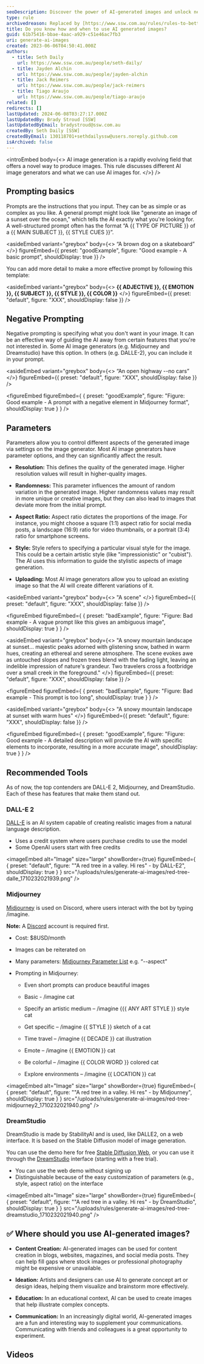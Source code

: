 ```yaml
---
seoDescription: Discover the power of AI-generated images and unlock new creative possibilities!
type: rule
archivedreason: Replaced by [https://www.ssw.com.au/rules/rules-to-better-ai-image-generators/](/rules/rules-to-better-ai-image-generators)
title: Do you know how and when to use AI generated images?
guid: 61b75416-bbae-4aac-a929-c51e46ac7fb3
uri: generate-ai-images
created: 2023-06-06T04:50:41.000Z
authors:
  - title: Seth Daily
    url: https://www.ssw.com.au/people/seth-daily/
  - title: Jayden Alchin
    url: https://www.ssw.com.au/people/jayden-alchin
  - title: Jack Reimers
    url: https://www.ssw.com.au/people/jack-reimers
  - title: Tiago Araujo
    url: https://www.ssw.com.au/people/tiago-araujo
related: []
redirects: []
lastUpdated: 2024-06-08T03:27:17.000Z
lastUpdatedBy: Brady Stroud [SSW]
lastUpdatedByEmail: bradystroud@ssw.com.au
createdBy: Seth Daily [SSW]
createdByEmail: 130118701+sethdailyssw@users.noreply.github.com
isArchived: false
---
```


<introEmbed
  body={<>
AI image generation is a rapidly evolving field that offers a novel way to produce images. This rule discusses different AI image generators and what we can use AI images for.
  </>}
/>
## Prompting basics

Prompts are the instructions that you input. They can be as simple or as complex as you like. A general prompt might look like "generate an image of a sunset over the ocean," which tells the AI exactly what you're looking for. A well-structured prompt often has the format “A &#123;&#123; TYPE OF PICTURE &#125;&#125; of a &#123;&#123; MAIN SUBJECT &#125;&#125;, &#123;&#123; STYLE CUES &#125;&#125;”.

<asideEmbed
  variant="greybox"
  body={<>
    “A brown dog on a skateboard”
  </>}
  figureEmbed={{
    preset: "goodExample",
    figure: "Good example - A basic prompt",
    shouldDisplay: true
  }}
/>

You can add more detail to make a more effective prompt by following this template:

<asideEmbed
  variant="greybox"
  body={<>
    **&#123;&#123; ADJECTIVE &#125;&#125;, &#123;&#123; EMOTION &#125;&#125;, &#123;&#123; SUBJECT &#125;&#125;, &#123;&#123; STYLE &#125;&#125;, &#123;&#123; COLOR &#125;&#125;**
  </>}
  figureEmbed={{
    preset: "default",
    figure: "XXX",
    shouldDisplay: false
  }}
/>

## Negative Prompting

Negative prompting is specifying what you don't want in your image. It can be an effective way of guiding the AI away from certain features that you're not interested in. Some AI image generators (e.g. Midjourney and Dreamstudio) have this option. In others (e.g. DALLE-2), you can include it in your prompt.

<asideEmbed
  variant="greybox"
  body={<>
    “An open highway --no cars”
  </>}
  figureEmbed={{
    preset: "default",
    figure: "XXX",
    shouldDisplay: false
  }}
/>

<figureEmbed figureEmbed={ {
  preset: "goodExample",
  figure: "Figure: Good example - A prompt with a negative element in Midjourney format",
  shouldDisplay: true
} } />


## Parameters

Parameters allow you to control different aspects of the generated image via settings on the image generator. Most AI image generators have parameter options, and they can significantly affect the result.

- **Resolution:** This defines the quality of the generated image. Higher resolution values will result in higher-quality images.

- **Randomness:** This parameter influences the amount of random variation in the generated image. Higher randomness values may result in more unique or creative images, but they can also lead to images that deviate more from the initial prompt.

- **Aspect Ratio:** Aspect ratio dictates the proportions of the image. For instance, you might choose a square (1:1) aspect ratio for social media posts, a landscape (16:9) ratio for video thumbnails, or a portrait (3:4) ratio for smartphone screens.

- **Style:** Style refers to specifying a particular visual style for the image. This could be a certain artistic style (like "impressionistic" or "cubist"). The AI uses this information to guide the stylistic aspects of image generation.

- **Uploading:** Most AI image generators allow you to upload an existing image so that the AI will create different variations of it.

<asideEmbed
  variant="greybox"
  body={<>
    "A scene"
  </>}
  figureEmbed={{
    preset: "default",
    figure: "XXX",
    shouldDisplay: false
  }}
/>

<figureEmbed figureEmbed={ {
  preset: "badExample",
  figure: "Figure: Bad example - A vague prompt like this gives an ambiguous image",
  shouldDisplay: true
} } />


<asideEmbed
  variant="greybox"
  body={<>
    "A snowy mountain landscape at sunset... majestic peaks adorned with glistening snow, bathed in warm hues, creating an ethereal and serene atmosphere. The scene evokes awe as untouched slopes and frozen trees blend with the fading light, leaving an indelible impression of nature's grandeur. Two travelers cross a footbridge over a small creek in the foreground."
  </>}
  figureEmbed={{
    preset: "default",
    figure: "XXX",
    shouldDisplay: false
  }}
/>

<figureEmbed figureEmbed={ {
  preset: "badExample",
  figure: "Figure: Bad example - This prompt is too long",
  shouldDisplay: true
} } />


<asideEmbed
  variant="greybox"
  body={<>
    "A snowy mountain landscape at sunset with warm hues"
  </>}
  figureEmbed={{
    preset: "default",
    figure: "XXX",
    shouldDisplay: false
  }}
/>

<figureEmbed figureEmbed={ {
  preset: "goodExample",
  figure: "Figure: Good example - A detailed description will provide the AI with specific elements to incorporate, resulting in a more accurate image",
  shouldDisplay: true
} } />


## Recommended Tools

As of now, the top contenders are DALL-E 2, Midjourney, and DreamStudio. Each of these has features that make them stand out.

### DALL-E 2

[DALL-E](https://openai.com/dall-e-2) is an AI system capable of creating realistic images from a natural language description.

- Uses a credit system where users purchase credits to use the model
- Some OpenAI users start with free credits

<imageEmbed
  alt="Image"
  size="large"
  showBorder={true}
  figureEmbed={ {
    preset: "default",
    figure: "\"A red tree in a valley. Hi res\" - by DALL-E2",
    shouldDisplay: true
  } }
  src="/uploads/rules/generate-ai-images/red-tree-dalle_1710232021939.png"
/>

### Midjourney

[Midjourney](https://www.midjourney.com/home/) is used on Discord, where users interact with the bot by typing /imagine.

**Note:** A [Discord](https://discord.com/) account is required first.

- Cost: $8USD/month

- Images can be reiterated on

- Many parameters: [Midjourney Parameter List](https://docs.midjourney.com/docs/parameter-list) e.g. “--aspect”

- Prompting in Midjourney:

  - Even short prompts can produce beautiful images

  - Basic - /imagine cat

  - Specify an artistic medium – /imagine &#123;&#123;{ ANY ART STYLE &#125;&#125; style cat

  - Get specific – /imagine &#123;&#123; STYLE &#125;&#125; sketch of a cat

  - Time travel – /imagine &#123;&#123; DECADE &#125;&#125; cat illustration

  - Emote – /imagine &#123;&#123; EMOTION &#125;&#125; cat

  - Be colorful – /imagine &#123;&#123; COLOR WORD &#125;&#125; colored cat

  - Explore environments – /imagine &#123;&#123; LOCATION &#125;&#125; cat

<imageEmbed
  alt="Image"
  size="large"
  showBorder={true}
  figureEmbed={ {
    preset: "default",
    figure: "\"A red tree in a valley. Hi res\" - by Midjourney",
    shouldDisplay: true
  } }
  src="/uploads/rules/generate-ai-images/red-tree-midjourney2_1710232021940.png"
/>

### DreamStudio

DreamStudio is made by StabilityAI and is used, like DALLE2, on a web interface. It is based on the Stable Diffusion model of image generation.

You can use the demo here for free [Stable Diffusion Web](https://stablediffusionweb.com/#demo), or you can use it through the [DreamStudio](https://beta.dreamstudio.ai/dream) interface (starting with a free trial).

- You can use the web demo without signing up
- Distinguishable because of the easy customization of parameters (e.g., style, aspect ratio) on the interface

<imageEmbed
  alt="Image"
  size="large"
  showBorder={true}
  figureEmbed={ {
    preset: "default",
    figure: "\"A red tree in a valley. Hi res\" - by DreamStudio",
    shouldDisplay: true
  } }
  src="/uploads/rules/generate-ai-images/red-tree-dreamstudio_1710232021940.png"
/>

## ✅ Where should you use AI-generated images?

- **Content Creation:** AI-generated images can be used for content creation in blogs, websites, magazines, and social media posts. They can help fill gaps where stock images or professional photography might be expensive or unavailable.

- **Ideation:** Artists and designers can use AI to generate concept art or design ideas, helping them visualize and brainstorm more effectively.

- **Education:** In an educational context, AI can be used to create images that help illustrate complex concepts.

- **Communication:** In an increasingly digital world, AI-generated images are a fun and interesting way to supplement your communications. Communicating with friends and colleagues is a great opportunity to experiment.

## Videos

<youtubeEmbed url="https://www.youtube.com/embed/nYqeHIRKboM" description="Video: Midjourney 5 must be stopped at all costs (3 min)" />

<youtubeEmbed url="https://www.youtube.com/embed/zf4z8A-OWBY" description="Video: How To Generate INSANE AI Art For Beginners (2 min)" />

<youtubeEmbed url="https://www.youtube.com/embed/Ng_GmJy_F8c" description="Video: Advanced Midjourney V5.1 Guide (11 min)" />
